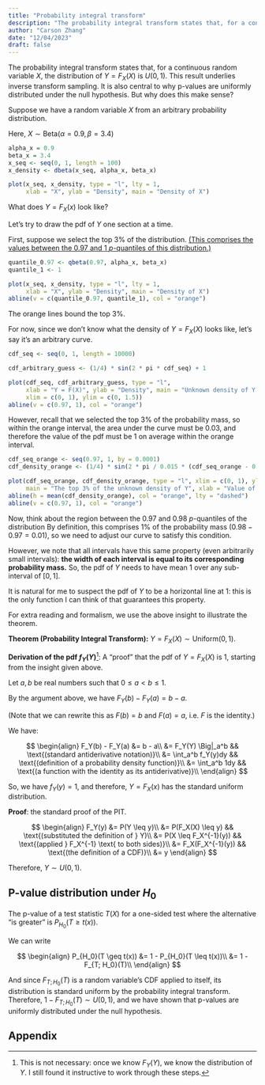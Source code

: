 ```yaml
---
title: "Probability integral transform"
description: "The probability integral transform states that, for a continuous random variable $X$, the distribution of $Y = F_X(X)$ is $U(0, 1)$. I give some intuition for this statement."
author: "Carson Zhang"
date: "12/04/2023"
draft: false
---
```


The probability integral transform states that, for a continuous random variable $X$, the distribution of $Y = F_X(X)$ is $U(0, 1)$. This result underlies inverse transform sampling. It is also central to why p-values are uniformly distributed under the null hypothesis. But why does this make sense?

Suppose we have a random variable $X$ from an arbitrary probability distribution.

Here, $X \sim \text{Beta}(\alpha = 0.9, \beta = 3.4)$

```r
alpha_x = 0.9
beta_x = 3.4
x_seq <- seq(0, 1, length = 100)
x_density <- dbeta(x_seq, alpha_x, beta_x)

plot(x_seq, x_density, type = "l", lty = 1,
     xlab = "X", ylab = "Density", main = "Density of X")
```

What does $Y = F_X(x)$ look like?

Let's try to draw the pdf of $Y$ one section at a time.

First, suppose we select the top 3% of the distribution. [(This comprises the values between the $0.97$ and $1$ $p$-quantiles of this distribution.)](https://en.wikipedia.org/wiki/Quantile)

```r
quantile_0.97 <- qbeta(0.97, alpha_x, beta_x)
quantile_1 <- 1

plot(x_seq, x_density, type = "l", lty = 1,
     xlab = "X", ylab = "Density", main = "Density of X")
abline(v = c(quantile_0.97, quantile_1), col = "orange")
```

The orange lines bound the top 3%.

For now, since we don't know what the density of $Y = F_X(X)$ looks like, let's say it's an arbitrary curve.

```r
cdf_seq <- seq(0, 1, length = 10000)

cdf_arbitrary_guess <- (1/4) * sin(2 * pi * cdf_seq) + 1

plot(cdf_seq, cdf_arbitrary_guess, type = "l", 
     xlab = "Y = F(X)", ylab = "Density", main = "Unknown density of Y = F(X)",
     xlim = c(0, 1), ylim = c(0, 1.5))
abline(v = c(0.97, 1), col = "orange")
```

However, recall that we selected the top 3% of the probability mass, so within the orange interval, the area under the curve must be $0.03$, and therefore the value of the pdf must be $1$ on average within the orange interval.

```r
cdf_seq_orange <- seq(0.97, 1, by = 0.0001)
cdf_density_orange <- (1/4) * sin(2 * pi / 0.015 * (cdf_seq_orange - 0.97)) + 1

plot(cdf_seq_orange, cdf_density_orange, type = "l", xlim = c(0, 1), ylim = c(0, 1.5),
     main = "The top 3% of the unknown density of Y", xlab = "Value of the CDF of X", ylab = "Density")
abline(h = mean(cdf_density_orange), col = "orange", lty = "dashed")
abline(v = c(0.97, 1), col = "orange")
```

Now, think about the region between the $0.97$ and $0.98$ $p$-quantiles of the distribution By definition, this comprises 1% of the probability mass ($0.98 - 0.97 = 0.01$), so we need to adjust our curve to satisfy this condition.

However, we note that all intervals have this same property (even arbitrarily small intervals): **the width of each interval is equal to its corresponding probability mass.** So, the pdf of $Y$ needs to have mean $1$ over any sub-interval of $[0, 1]$.

It is natural for me to suspect the pdf of $Y$ to be a horizontal line at $1$: this is the only function I can think of that guarantees this property.

For extra reading and formalism, we use the above insight to illustrate the theorem.

**Theorem (Probability Integral Transform):** $Y = F_X(X) \sim \text{Uniform}(0, 1)$.

**Derivation of the pdf $f_Y(Y)$**[^1]: A "proof" that the pdf of $Y = F_X(X)$ is $1$, starting from the insight given above.

Let $a, b$ be real numbers such that $0 \leq a < b \leq 1$.

By the argument above, we have $F_Y(b) - F_Y(a) = b - a$.

(Note that we can rewrite this as $F(b) = b \text{ and } F(a) = a$, i.e. $F$ is the identity.)

We have:

$$
\begin{align}
  F_Y(b) - F_Y(a) &= b - a\\
    &= F_Y(Y) \Big|_a^b && \text{(standard antiderivative notation)}\\
    &= \int_a^b f_Y(y)dy && \text{(definition of a probability density function)}\\
    &= \int_a^b 1dy && \text{(a function with the identity as its antiderivative)}\\
\end{align}
$$

So, we have $f_Y(y) = 1$, and therefore, $Y = F_X(x)$ has the standard uniform distribution.

**Proof**: the standard proof of the PIT.

$$
\begin{align}
  F_Y(y) &= P(Y \leq y)\\
    &= P(F_X(X) \leq y) && \text{(substituted the definition of } Y)\\
    &= P(X \leq F_X^{-1}(y)) && \text{(applied } F_X^{-1} \text{ to both sides)}\\
    &= F_X(F_X^{-1}(y)) && \text{(the definition of a CDF)}\\
    &= y
\end{align}
$$

Therefore, $Y \sim U(0, 1)$.

## P-value distribution under $H_0$

The p-value of a test statistic $T(X)$ for a one-sided test where the alternative "is greater" is
$P_{H_0}(T \geq t(x))$.

We can write

$$
\begin{align}
P_{H_0}(T \geq t(x)) &= 1 - P_{H_0}(T \leq t(x))\\
  &= 1 - F_{T; H_0}(T)\\    
\end{align}
$$

And since $F_{T; H_0}(T)$ is a random variable's CDF applied to itself, its distribution is standard uniform by the probability integral transform. Therefore, $1 - F_{T; H_0}(T) \sim U(0, 1)$, and we have shown that p-values are uniformly distributed under the null hypothesis.

## Appendix

[^1]: This is not necessary: once we know $F_Y(Y)$, we know the distribution of $Y$. I still found it instructive to work through these steps.